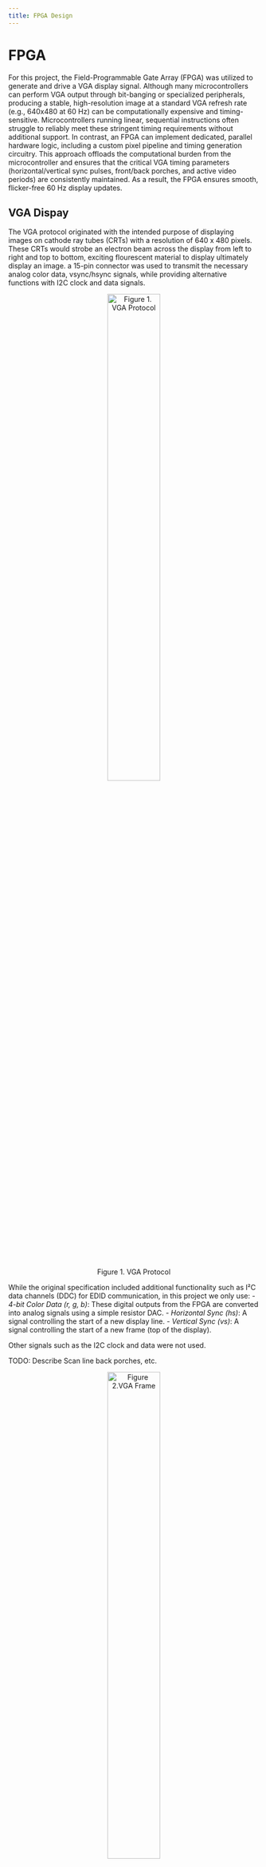 ```yaml
---
title: FPGA Design
---
```


# FPGA
For this project, the Field-Programmable Gate Array (FPGA) was utilized to generate and drive a VGA display signal. 
Although many microcontrollers can perform VGA output through bit-banging or specialized peripherals, producing a 
stable, high-resolution image at a standard VGA refresh rate (e.g., 640x480 at 60 Hz) can be computationally 
expensive and timing-sensitive. Microcontrollers running linear, sequential instructions often struggle to reliably 
meet these stringent timing requirements without additional support. In contrast, an FPGA can implement dedicated, 
parallel hardware logic, including a custom pixel pipeline and timing generation circuitry. This approach offloads 
the computational burden from the microcontroller and ensures that the critical VGA timing parameters 
(horizontal/vertical sync pulses, front/back porches, and active video periods) are consistently maintained. 
As a result, the FPGA ensures smooth, flicker-free 60 Hz display updates.


## VGA Dispay 
The VGA protocol originated with the intended purpose of displaying images on cathode ray tubes (CRTs) with a resolution 
of 640 x 480 pixels. These CRTs would strobe an electron beam across the display from left to right and top to bottom, exciting 
flourescent material to display ultimately display an image. a 15-pin connector was used to transmit the necessary analog color data, 
vsync/hsync signals, while providing alternative functions with I2C clock and data signals.

<div style="text-align: center;">
  ![Figure 1. VGA Protocol](images/vga_protocol.png){width=50%} 
</div>


While the original specification included additional functionality such as I²C data channels (DDC) for EDID communication, in this project we only use:
- *4-bit Color Data (r, g, b)*: These digital outputs from the FPGA are converted into analog signals using a simple resistor DAC.
- *Horizontal Sync (hs)*: A signal controlling the start of a new display line.
- *Vertical Sync (vs)*: A signal controlling the start of a new frame (top of the display).

Other signals such as the I2C clock and data were not used.

TODO: Describe Scan line back porches, etc.

<div style="text-align: center;">
  ![Figure 2.VGA Frame](images/vga_frame.png){width=50%}
</div>



### DAC Design
The FPGA outputs digital color information (4 bits per channel: red, green, blue) at a 3.3 V logic level. 
To meet the VGA standard, these must be translated into analog signals typically ranging from 0 V (black) to 
about 0.7 V (full brightness). To achieve this, a simple resistor-based DAC is used. By choosing resistor values 
in a binary-weighted fashion (e.g., 500Ω, 1kΩ, 2kΩ, and 4kΩ for each bit), and by relying on the 75Ω input 
impedance of the VGA input as part of the output stage, we can generate the correct voltage range.

<div style="text-align: center;">
  ![Figure 3. DAC Design](images/dac_design.png){width=50%} 
</div>

### VGA Block Diagram

The VGA module is responsible for generating the necessary signals to drive a VGA display. It consists of several key components:

- **VGA Module**: This is the top-level module that integrates all the components required for VGA signal generation. It takes inputs such as a reset signal and a frame switch, and outputs VGA clock, sync signals, and color data.

- **Internal High-Speed Oscillator (HSOSC)**: Provides a base clock signal which is used by the PLL to generate the VGA clock.

- **Phase-Locked Loop (PLL)**: Converts the internal oscillator's frequency to the required 25 MHz VGA clock.

- **VGA Controller**: Generates horizontal and vertical sync signals, as well as blanking signals, based on the VGA timing specifications.

- **Video Generator (videoGen)**: Determines the color of each pixel based on the current frame and coordinates. It uses a multiplexer to select the appropriate frame data and checks if the current pixel is within any defined rectangles.

- **Frame Modules**: Each frame module (e.g., `image_frame0`, `image_frame1`, etc.) defines a set of rectangles representing different parts of an image for a specific frame.

- **Frame Multiplexer (frame_mux)**: Selects the appropriate frame data based on the `frame_switch` input.

- **Rectangle and Line Generators**: These modules determine if the current pixel is within a defined rectangle or on a line, respectively.

The block diagram below illustrates the interconnections between these components:

<div style="text-align: center;">
  ![Figure 4. VGA Block Diagram](images/vga_block_diagram.png){width=80%} 
</div>



## Parallel Communication Interface
To control which frame is displayed, the microcontroller sets 3 I/O lines to a specific pattern of states (0-7 in binary) to select one of eight predefined frames. Each frame corresponds to a particular arrangement of graphical elements. This simple and low-bandwidth interface allows the microcontroller to direct the FPGA’s output without requiring the MCU to handle the stringent timing or memory requirements associated with full video generation.